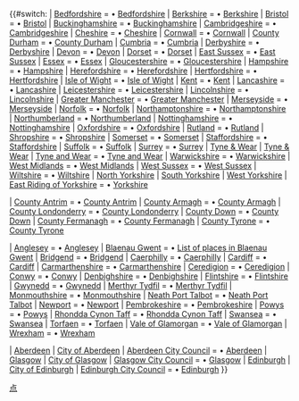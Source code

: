 {{#switch: {{{FOOTER}}}
| [[Bedfordshire]] = • [[List of places in Bedfordshire|Bedfordshire]]
| [[Berkshire]] = • [[List of places in Berkshire|Berkshire]]
| [[Bristol]] = • [[List of places in Bristol|Bristol]]
| [[Buckinghamshire]] = • [[List of places in Buckinghamshire|Buckinghamshire]]
| [[Cambridgeshire]] = • [[List of places in Cambridgeshire|Cambridgeshire]]
| [[Cheshire]] = • [[List of places in Cheshire|Cheshire]]
| [[Cornwall]] = • [[List of places in Cornwall|Cornwall]]
| [[County Durham]] = • [[List of places in County Durham|County Durham]]
| [[Cumbria]] = • [[List of places in Cumbria|Cumbria]]
| [[Derbyshire]] = • [[List of places in Derbyshire|Derbyshire]]
| [[Devon]] = • [[List of places in Devon|Devon]]
| [[Dorset]] = • [[List of places in Dorset|Dorset]]
| [[East Sussex]] = • [[List of places in East Sussex|East Sussex]]
| [[Essex]] = • [[List of places in Essex|Essex]]
| [[Gloucestershire]] = • [[List of places in Gloucestershire|Gloucestershire]]
| [[Hampshire]] = • [[List of places in Hampshire|Hampshire]]
| [[Herefordshire]] = • [[List of places in Herefordshire|Herefordshire]]
| [[Hertfordshire]] = • [[List of places in Hertfordshire|Hertfordshire]]
| [[Isle of Wight]] = • [[List of places on the Isle of Wight|Isle of Wight]] 
| [[Kent]] = • [[List of places in Kent|Kent]] 
| [[Lancashire]] = • [[List of places in Lancashire|Lancashire]]
| [[Leicestershire]] = • [[List of places in Leicestershire|Leicestershire]]
| [[Lincolnshire]] = • [[List of places in Lincolnshire|Lincolnshire]]
| [[Greater Manchester]] = • [[List of places in Greater Manchester|Greater Manchester]]
| [[Merseyside]] = • [[List of places in Merseyside|Merseyside]]
| [[Norfolk]] = • [[List of places in Norfolk|Norfolk]]
| [[Northamptonshire]] = • [[List of places in Northamptonshire|Northamptonshire]]
| [[Northumberland]] = • [[List of places in Northumberland|Northumberland]]
| [[Nottinghamshire]] = • [[List of places in Nottinghamshire|Nottinghamshire]]
| [[Oxfordshire]] = • [[List of places in Oxfordshire|Oxfordshire]]
| [[Rutland]] = • [[List of places in Rutland|Rutland]]
| [[Shropshire]] = • [[List of places in Shropshire|Shropshire]]
| [[Somerset]] = • [[List of places in Somerset|Somerset]]
| [[Staffordshire]] = • [[List of places in Staffordshire|Staffordshire]]
| [[Suffolk]] = • [[List of places in Suffolk|Suffolk]]
| [[Surrey]] = • [[List of places in Surrey|Surrey]]
| [[Tyne & Wear]]
| [[Tyne and Wear|Tyne & Wear]]
| [[Tyne and Wear]] = • [[List of places in Tyne and Wear|Tyne and Wear]]
| [[Warwickshire]] = • [[List of places in Warwickshire|Warwickshire]]
| [[West Midlands (county)|West Midlands]] = • [[List of places in West Midlands|West Midlands]]
| [[West Sussex]] = • [[List of places in West Sussex|West Sussex]] 
| [[Wiltshire]] = • [[List of places in Wiltshire|Wiltshire]] 
| [[North Yorkshire]]
| [[South Yorkshire]]
| [[West Yorkshire]]
| [[East Riding of Yorkshire]] = • [[List of places in Yorkshire|Yorkshire]]

| [[County Antrim]] = • [[List of places in County Antrim|County Antrim]]
| [[County Armagh]] = • [[List of places in County Armagh|County Armagh]]
| [[County Londonderry]] = • [[List of places in County Londonderry|County Londonderry]]
| [[County Down]] = • [[List of places in County Down|County Down]]
| [[County Fermanagh]] = • [[List of places in County Fermanagh|County Fermanagh]]
| [[County Tyrone]] = • [[List of places in County Tyrone|County Tyrone]]

| [[Anglesey]] = • [[List of places in Anglesey|Anglesey]]
| [[Blaenau Gwent]] = • [[List of places in Blaenau Gwent]]
| [[Bridgend (county borough)|Bridgend]] = • [[List of places in Bridgend county borough|Bridgend]]
| [[Caerphilly (county borough)|Caerphilly]] = • [[List of places in Caerphilly county borough|Caerphilly]]
| [[Cardiff]] = • [[List of places in Cardiff|Cardiff]]
| [[Carmarthenshire]] = • [[List of places in Carmarthenshire|Carmarthenshire]]
| [[Ceredigion]] = • [[List of places in Ceredigion|Ceredigion]]
| [[Conwy (county borough)|Conwy]] = • [[List of places in Conwy county borough|Conwy]]
| [[Denbighshire]] = • [[List of places in Denbighshire|Denbighshire]]
| [[Flintshire]] = • [[List of places in Flintshire|Flintshire]]
| [[Gwynedd]] = • [[List of places in Gwynedd|Gwynedd]]
| [[Merthyr Tydfil]] = • [[List of places in Merthyr Tydfil|Merthyr Tydfil]]
| [[Monmouthshire]] = • [[List of places in Monmouthshire|Monmouthshire]]
| [[Neath Port Talbot]] = • [[List of places in Neath Port Talbot|Neath Port Talbot]]
| [[Newport]] = • [[List of places in Newport|Newport]]
| [[Pembrokeshire]] = • [[List of places in Pembrokeshire|Pembrokeshire]]
| [[Powys]] = • [[List of places in Powys|Powys]]
| [[Rhondda Cynon Taff]] = • [[List of places in Rhondda Cynon Taff|Rhondda Cynon Taff]]
| [[Swansea]] = • [[List of places in Swansea|Swansea]]
| [[Torfaen]] = • [[List of places in Torfaen|Torfaen]]
| [[Vale of Glamorgan]] = • [[List of places in Vale of Glamorgan|Vale of Glamorgan]]
| [[Wrexham (county borough)|Wrexham]] = • [[List of places in Wrexham county borough|Wrexham]]

| [[Aberdeen]]
| [[City of Aberdeen]]
| [[Aberdeen City Council]] = • [[Areas of Aberdeen|Aberdeen]]
| [[Glasgow]]
| [[City of Glasgow]]
| [[Glasgow City Council]] = • [[List of places in Glasgow|Glasgow]]
| [[Edinburgh]]
| [[City of Edinburgh]]
| [[Edinburgh City Council]] =  • [[Areas of Edinburgh|Edinburgh]]
}}<noinclude>[[Category:英国行政区划信息框模板|点]]
</noinclude>